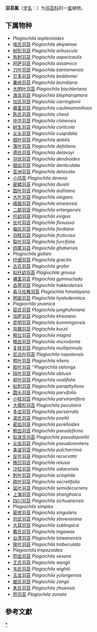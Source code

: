 {{Automatic taxobox
| taxon = Plagiochila 
| authority = (Dum.) Dum.
}}
'''羽苔属'''（[[学名|学名]]：{{lang|la|''Plagiochila ''}}）为[[羽苔科|羽苔科]]的一[[属|属]]植物。

==下属物种==
* ''Plagiochila asplenioides''
* [[埃氏羽苔|埃氏羽苔]] ''Plagiochila akiyamae''
* [[树形羽苔|树形羽苔]] ''Plagiochila arbuscula''
* [[有刺羽苔|有刺羽苔]] ''Plagiochila aspericaulis''
* [[阿萨羽苔|阿萨羽苔]] ''Plagiochila assamica''
* [[刀叶羽苔|刀叶羽苔]] ''Plagiochila bantamensis''
* [[贝多羽苔|贝多羽苔]] ''Plagiochila beddomei''
* [[秦岭羽苔|秦岭羽苔]] ''Plagiochila biondiana''
* [[大明叶羽苔|大明叶羽苔]] ''Plagiochila bischleriana''
* [[海岛羽苔|海岛羽苔]] ''Plagiochila blepharophora''
* [[加氏羽苔|加氏羽苔]] ''Plagiochila carringtonii''
* [[瘤茎羽苔|瘤茎羽苔]] ''Plagiochila caulimammillosa''
* [[陈氏羽苔|陈氏羽苔]] ''Plagiochila chenii''
* [[中华羽苔|中华羽苔]] ''Plagiochila chinensis''
* [[树生羽苔|树生羽苔]] ''Plagiochila corticola''
* [[尖头羽苔|尖头羽苔]] ''Plagiochila cuspidata''
* [[细叶羽苔|细叶羽苔]] ''Plagiochila debilis''
* [[落叶羽苔|落叶羽苔]] ''Plagiochila defolians''
* [[德氏羽苔|德氏羽苔]] ''Plagiochila delavayi''
* [[羽状羽苔|羽状羽苔]] ''Plagiochila dendroides''
* [[细齿羽苔|细齿羽苔]] ''Plagiochila denticulata''
* [[亚洲羽苔|亚洲羽苔]] ''Plagiochila detecata''
* [[小羽苔|小羽苔]] ''Plagiochila devexa''
* [[密鳞羽苔|密鳞羽苔]] ''Plagiochila durelii''
* [[圆叶羽苔|圆叶羽苔]] ''Plagiochila duthiana''
* [[大叶羽苔|大叶羽苔]] ''Plagiochila elegans''
* [[峨眉羽苔|峨眉羽苔]] ''Plagiochila emeiensis''
* [[二郎羽苔|二郎羽苔]] ''Plagiochila erlangensis''
* [[纤幼羽苔|纤幼羽苔]] ''Plagiochila exigua''
* [[长叶羽苔|长叶羽苔]] ''Plagiochila flexuosa''
* [[福氏羽苔|福氏羽苔]] ''Plagiochila fordiana''
* [[羽枝羽苔|羽枝羽苔]] ''Plagiochila fruticosa''
* [[裂叶羽苔|裂叶羽苔]] ''Plagiochila furcifolia''
* [[鸽尾羽苔|鸽尾羽苔]] ''Plagiochila ghatiensis''
* ''Plagiochila gollani''
* [[纤细羽苔|纤细羽苔]] ''Plagiochila gracilis''
* [[古氏羽苔|古氏羽苔]] ''Plagiochila grollei''
* [[拟纤幼羽苔|拟纤幼羽苔]] ''Plagiochila grossa''
* [[裸茎羽苔|裸茎羽苔]] ''Plagiochila gymnoclada''
* [[齿萼羽苔|齿萼羽苔]] ''Plagiochila hakkodensis''
* [[喜马拉雅羽苔|喜马拉雅羽苔]] ''Plagiochila himalayana''
* [[明层羽苔|明层羽苔]] ''Plagiochila hyalodermica''
* ''Plagiochila javanica''
* [[容氏羽苔|容氏羽苔]] ''Plagiochila junghuhniana''
* [[加萨羽苔|加萨羽苔]] ''Plagiochila khasiana''
* [[昆明羽苔|昆明羽苔]] ''Plagiochila kunmingensis''
* [[背瓣羽苔|背瓣羽苔]] ''Plagiochila kurzii''
* [[粗壮羽苔|粗壮羽苔]] ''Plagiochila magna''
* [[微齿羽苔|微齿羽苔]] ''Plagiochila microdonta''
* [[复枝羽苔|复枝羽苔]] ''Plagiochila multipinnula''
* [[尼泊尔羽苔|尼泊尔羽苔]] ''Plagiochila nepalensis''
* [[明叶羽苔|明叶羽苔]] ''Plagiochila nitens''
* [[矩叶羽苔|矩叶羽苔]] ''Plagiochila oblonga
* [[钝叶羽苔|钝叶羽苔]] ''Plagiochila obtusa''
* [[卵叶羽苔|卵叶羽苔]] ''Plagiochila ovalifolia''
* [[拟刺羽苔|拟刺羽苔]] ''Plagiochila paraphyllosa''
* [[圆头羽苔|圆头羽苔]] ''Plagiochila parvifolia''
* [[小枝羽苔|小枝羽苔]] ''Plagiochila parviramifera''
* [[大儒形羽苔|大儒形羽苔]] ''Plagiochila peculiaris''
* [[多齿羽苔|多齿羽苔]] ''Plagiochila perserrata''
* [[波氏羽苔|波氏羽苔]] ''Plagiochila poeltii''
* [[密齿羽苔|密齿羽苔]] ''Plagiochila porelloides''
* [[粗齿羽苔|粗齿羽苔]] ''Plagiochila pseudofirma''
* [[拟波氏羽苔|拟波氏羽苔]] ''Plagiochila pseudopoeltii''
* [[尖齿羽苔|尖齿羽苔]] ''Plagiochila pseudorenitens''
* [[美姿羽苔|美姿羽苔]] ''Plagiochila pulcherrima''
* [[反叶羽苔|反叶羽苔]] ''Plagiochila recurvata''
* [[微凹羽苔|微凹羽苔]] ''Plagiochila retusa''
* [[沙拉羽苔|沙拉羽苔]] ''Plagiochila salacensis''
* [[刺叶羽苔|刺叶羽苔]] ''Plagiochila sciophila''
* [[疏叶羽苔|疏叶羽苔]] ''Plagiochila secretifolia''
* [[延叶羽苔|延叶羽苔]] ''Plagiochila semidecurrens''
* [[上海羽苔|上海羽苔]] ''Plagiochila shanghaica''
* [[四川羽苔|四川羽苔]] ''Plagiochila sichuanensis''
* ''Plagiochila simplex''
* [[密疣羽苔|密疣羽苔]] ''Plagiochila singularis''
* [[司氏羽苔|司氏羽苔]] ''Plagiochila stevensiana''
* [[大耳羽苔|大耳羽苔]] ''Plagiochila subtropica''
* [[戴氏羽苔|戴氏羽苔]] ''Plagiochila tagawae''
* [[台湾羽苔|台湾羽苔]] ''Plagiochila taiwanensis''
* [[狭叶羽苔|狭叶羽苔]] ''Plagiochila trabeculata''
* ''Plagiochila trapezoidea''
* [[短齿羽苔|短齿羽苔]] ''Plagiochila vexans''
* [[王氏羽苔|王氏羽苔]] ''Plagiochila wangii''
* [[韦氏羽苔|韦氏羽苔]] ''Plagiochila wightii''
* [[玉龙羽苔|玉龙羽苔]] ''Plagiochila yulongensis''
* [[臧氏羽苔|臧氏羽苔]] ''Plagiochila zangii''
* [[朱氏羽苔|朱氏羽苔]] ''Plagiochila zhuensis''
* [[短羽苔|短羽苔]] ''Plagiochila zonata''

==參考文獻==
{{reflist}}

{{taxonbar}}

[[Category:_羽苔属|*]]